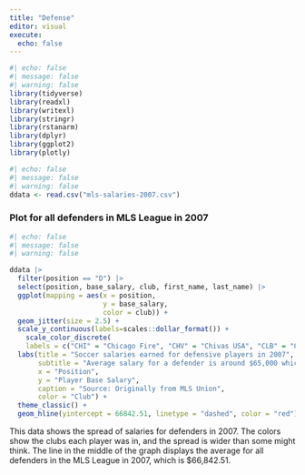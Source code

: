 ```yaml
---
title: "Defense"
editor: visual
execute: 
  echo: false
---
```


```r
#| echo: false
#| message: false
#| warning: false
library(tidyverse)
library(readxl)
library(writexl)
library(stringr)
library(rstanarm)
library(dplyr)
library(ggplot2)
library(plotly)
```

```r
#| echo: false
#| message: false
#| warning: false
ddata <- read.csv("mls-salaries-2007.csv")

```


### Plot for all defenders in MLS League in 2007


```r

#| echo: false
#| message: false
#| warning: false

ddata |> 
  filter(position == "D") |> 
  select(position, base_salary, club, first_name, last_name) |>
  ggplot(mapping = aes(x = position, 
                       y = base_salary, 
                       color = club)) + 
  geom_jitter(size = 2.5) + 
  scale_y_continuous(labels=scales::dollar_format()) + 
    scale_color_discrete( 
    labels = c("CHI" = "Chicago Fire", "CHV" = "Chivas USA", "CLB" = "Columbus Crew", "COL" =         "Colorado Rapids", "DAL" = "FC Dallas", "DC" = "D.C. United", "HOU" = "Houston Dynamo", "KC" =     "Kansas City Wizards", "LA" = "LA Galaxy", "NE" = "New England Revolution", "NY" = "New York Red Bulls", "RSL" = "Real Salt Lake", "TFC" = "Toronto FC")) + 
  labs(title = "Soccer salaries earned for defensive players in 2007",
       subtitle = "Average salary for a defender is around $65,000 which is less than average for midfielders",
       x = "Position", 
       y = "Player Base Salary", 
       caption = "Source: Originally from MLS Union", 
       color = "Club") + 
  theme_classic() + 
  geom_hline(yintercept = 66842.51, linetype = "dashed", color = "red")


```






This data shows the spread of salaries for defenders in 2007. The colors show the clubs each player was in, and the spread is wider than some might think. The line in the middle of the graph displays the average for all defenders in the MLS League in 2007, which is $66,842.51.
